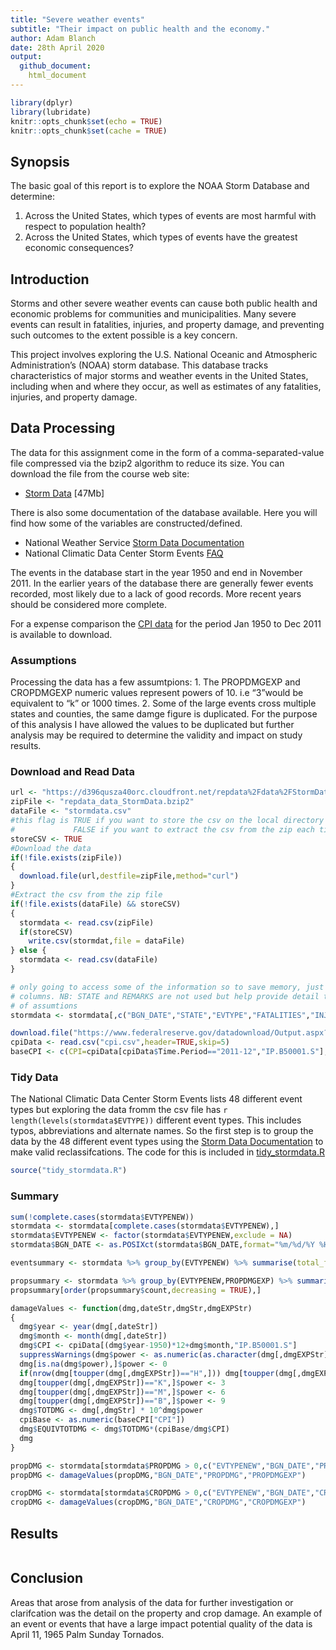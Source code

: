 ```yaml
---
title: "Severe weather events" 
subtitle: "Their impact on public health and the economy."
author: Adam Blanch
date: 28th April 2020
output:
  github_document:
    html_document
---
```


```r
library(dplyr)
library(lubridate)
knitr::opts_chunk$set(echo = TRUE)
knitr::opts_chunk$set(cache = TRUE)
```

## Synopsis

The basic goal of this report is to explore the NOAA Storm Database and determine:

1. Across the United States, which types of events are most harmful with respect to population health?
2. Across the United States, which types of events have the greatest economic consequences?

## Introduction

Storms and other severe weather events can cause both public health and economic problems for communities and municipalities. Many severe events can result in fatalities, injuries, and property damage, and preventing such outcomes to the extent possible is a key concern.

This project involves exploring the U.S. National Oceanic and Atmospheric Administration's (NOAA) storm database. This database tracks characteristics of major storms and weather events in the United States, including when and where they occur, as well as estimates of any fatalities, injuries, and property damage.


## Data Processing

The data for this assignment come in the form of a comma-separated-value file compressed via the bzip2 algorithm to reduce its size. You can download the file from the course web site:

* [Storm Data](https://d396qusza40orc.cloudfront.net/repdata%2Fdata%2FStormData.csv.bz2) [47Mb]

There is also some documentation of the database available. Here you will find how some of the variables are constructed/defined.

* National Weather Service [Storm Data Documentation](https://d396qusza40orc.cloudfront.net/repdata%2Fpeer2_doc%2Fpd01016005curr.pdf)
* National Climatic Data Center Storm Events [FAQ](https://d396qusza40orc.cloudfront.net/repdata%2Fpeer2_doc%2FNCDC%20Storm%20Events-FAQ%20Page.pdf)

The events in the database start in the year 1950 and end in November 2011. In the earlier years of the database there are generally fewer events recorded, most likely due to a lack of good records. More recent years should be considered more complete.

For a expense comparison the [CPI data](https://www.federalreserve.gov/datadownload/Output.aspx?rel=G17&series=865924caea53dd4e8edcf7cb134f80db&lastobs=&from=01/01/1950&to=12/31/2011&filetype=csv&label=include&layout=seriescolumn) for the period Jan 1950 to Dec 2011 is available to download.

### Assumptions

Processing the data has a few assumtpions:
1. The PROPDMGEXP and CROPDMGEXP numeric values represent powers of 10. i.e "3"would be equivalent to "k" or 1000 times.
2. Some of the large events cross multiple states and counties, the same damge figure is duplicated. For the purpose of this analysis I have allowed the values to be duplicated but further analysis may be required to determine the validity and impact on study results.

### Download and Read Data

```r
url <- "https://d396qusza40orc.cloudfront.net/repdata%2Fdata%2FStormData.csv.bz2"
zipFile <- "repdata_data_StormData.bzip2"
dataFile <- "stormdata.csv"
#this flag is TRUE if you want to store the csv on the local directory
#             FALSE if you want to extract the csv from the zip each time
storeCSV <- TRUE
#Download the data
if(!file.exists(zipFile))
{
  download.file(url,destfile=zipFile,method="curl")
}
#Extract the csv from the zip file
if(!file.exists(dataFile) && storeCSV)
{
  stormdata <- read.csv(zipFile)
  if(storeCSV)
    write.csv(stormdat,file = dataFile)
} else {
  stormdata <- read.csv(dataFile)
}

# only going to access some of the information so to save memory, just select those
# columns. NB: STATE and REMARKS are not used but help provide detail to check validity
# of assumtions
stormdata <- stormdata[,c("BGN_DATE","STATE","EVTYPE","FATALITIES","INJURIES","PROPDMG","PROPDMGEXP","CROPDMG","CROPDMGEXP","REMARKS")]

download.file("https://www.federalreserve.gov/datadownload/Output.aspx?rel=G17&series=865924caea53dd4e8edcf7cb134f80db&lastobs=&from=01/01/1950&to=12/31/2011&filetype=csv&label=include&layout=seriescolumn",destfile="cpi.csv",method="curl")
cpiData <- read.csv("cpi.csv",header=TRUE,skip=5)
baseCPI <- c(CPI=cpiData[cpiData$Time.Period=="2011-12","IP.B50001.S"],date="2011-12")
```

### Tidy Data

The National Climatic Data Center Storm Events lists 48 different event types but exploring the data fromm the csv file has `r length(levels(stormdata$EVTYPE))` different event types.  This includes typos, abbreviations and alternate names.  So the first step is to group the data by the 48 different event types using the [Storm Data Documentation](https://d396qusza40orc.cloudfront.net/repdata%2Fpeer2_doc%2Fpd01016005curr.pdf) to make valid reclassifcations.  The code for this is included in [tidy_stormdata.R](https://github.com/AJB276/ReproducibleResearch)

``` r
source("tidy_stormdata.R")
```
### Summary

``` r
sum(!complete.cases(stormdata$EVTYPENEW))
stormdata <- stormdata[complete.cases(stormdata$EVTYPENEW),]
stormdata$EVTYPENEW <- factor(stormdata$EVTYPENEW,exclude = NA)
stormdata$BGN_DATE <- as.POSIXct(stormdata$BGN_DATE,format="%m/%d/%Y %H:%M:%OS")

eventsummary <- stormdata %>% group_by(EVTYPENEW) %>% summarise(total_fatalities = sum(FATALITIES), mean_fatalities = mean(FATALITIES), count = n())

propsummary <- stormdata %>% group_by(EVTYPENEW,PROPDMGEXP) %>% summarise(total_propdmg = sum(PROPDMG), mean_propdmg = mean(PROPDMG), count = n())
propsummary[order(propsummary$count,decreasing = TRUE),]

damageValues <- function(dmg,dateStr,dmgStr,dmgEXPStr)
{
  dmg$year <- year(dmg[,dateStr])
  dmg$month <- month(dmg[,dateStr])
  dmg$CPI <- cpiData[(dmg$year-1950)*12+dmg$month,"IP.B50001.S"]
  suppressWarnings(dmg$power <- as.numeric(as.character(dmg[,dmgEXPStr])))
  dmg[is.na(dmg$power),]$power <- 0
  if(nrow(dmg[toupper(dmg[,dmgEXPStr])=="H",])) dmg[toupper(dmg[,dmgEXPStr])=="H",]$power <- 2
  dmg[toupper(dmg[,dmgEXPStr])=="K",]$power <- 3
  dmg[toupper(dmg[,dmgEXPStr])=="M",]$power <- 6
  dmg[toupper(dmg[,dmgEXPStr])=="B",]$power <- 9
  dmg$TOTDMG <- dmg[,dmgStr] * 10^dmg$power
  cpiBase <- as.numeric(baseCPI["CPI"])
  dmg$EQUIVTOTDMG <- dmg$TOTDMG*(cpiBase/dmg$CPI)
  dmg
}

propDMG <- stormdata[stormdata$PROPDMG > 0,c("EVTYPENEW","BGN_DATE","PROPDMG","PROPDMGEXP")]
propDMG <- damageValues(propDMG,"BGN_DATE","PROPDMG","PROPDMGEXP")

cropDMG <- stormdata[stormdata$CROPDMG > 0,c("EVTYPENEW","BGN_DATE","CROPDMG","CROPDMGEXP")]
cropDMG <- damageValues(cropDMG,"BGN_DATE","CROPDMG","CROPDMGEXP")
```

## Results

``` r
```

## Conclusion

Areas that arose from analysis of the data for further investigation or clarifcation was the detail on the property and crop damage.  An example of an event or events that have a large impact potential quality of the data is April 11, 1965 Palm Sunday Tornados.